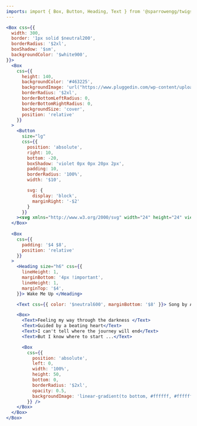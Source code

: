 ```yaml
---
imports: import { Box, Button, Heading, Text } from '@sparrowengg/twigs-react'
---
```


```jsx live play=examples-music-player
<Box css={{
  width: 300,
  border: '1px solid $neutral200',
  borderRadius: '$2xl',
  boxShadow: '$sm',
  backgroundColor: '$white900',
}}>
  <Box
    css={{
      height: 140,
      backgroundColor: '#463225',
      backgroundImage: 'url("https://www.pluggedin.com/wp-content/uploads/2020/01/wake-me-up-avicii-review-image.jpg")',
      borderRadius: '$2xl',
      borderBottomLeftRadius: 0,
      borderBottomRightRadius: 0,
      backgroundSize: 'cover',
      position: 'relative'
    }}
  >
    <Button
      size="lg"
      css={{
        position: 'absolute',
        right: 10,
        bottom: -20,
        boxShadow: 'violet 0px 0px 20px 2px',
        padding: 10,
        borderRadius: '100%',
        width: '$10',

        svg: {
          display: 'block',
          marginRight: '-$2'
        }
      }}
    ><svg xmlns="http://www.w3.org/2000/svg" width="24" height="24" viewBox="0 0 24 24" fill="#fff"><path d="M7 6v12l10-6z"></path></svg></Button>
  </Box>
  
  <Box
    css={{
      padding: '$4 $8',
      position: 'relative'
    }}
  >
    <Heading size="h6" css={{
      lineHeight: 1,
      marginBottom: '4px !important',
      lineHeight: 1,
      marginTop: '$4',
    }}> Wake Me Up </Heading>

    <Text css={{ color: '$neutral600', marginBottom: '$8' }}> Song by Avicci </Text>

    <Box>
      <Text>Feeling my way through the darkness </Text>
      <Text>Guided by a beating heart</Text>
      <Text>I can't tell where the journey will end</Text>
      <Text>But I know where to start ...</Text>

      <Box
        css={{
          position: 'absolute',
          left: 0,
          width: '100%',
          height: 50,
          bottom: 0,
          borderRadius: '$2xl',
          opacity: 0.5,
          backgroundImage: 'linear-gradient(to bottom, #ffffff, #ffffff, #ffffff, #ffffff, #ffffff);',
        }} />
    </Box>
  </Box>
</Box>
```